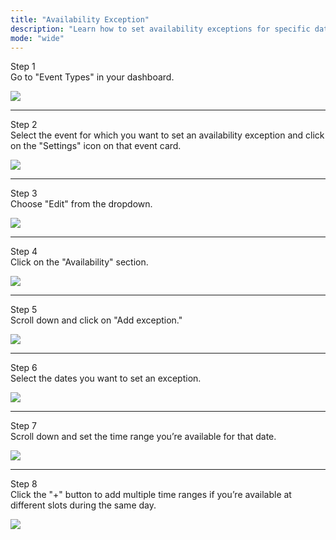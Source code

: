 ```yaml
---
title: "Availability Exception"
description: "Learn how to set availability exceptions for specific dates and times in your events."
mode: "wide"
---
```

Step 1  
Go to "Event Types" in your dashboard.  

<Frame><img src="/images/Availability-Exception/AV1.webp" /></Frame>

---

Step 2  
Select the event for which you want to set an availability exception and click on the "Settings" icon on that event card.  

<Frame><img src="/images/Availability-Exception/AV2.webp" /></Frame>

---

Step 3  
Choose "Edit" from the dropdown.  

<Frame><img src="/images/Availability-Exception/AV3.webp" /></Frame>

---

Step 4  
Click on the "Availability" section.  

<Frame><img src="/images/Availability-Exception/AV4.webp" /></Frame>

---

Step 5  
Scroll down and click on "Add exception."  

<Frame><img src="/images/Availability-Exception/AV5.webp" /></Frame>

---

Step 6  
Select the dates you want to set an exception.  

<Frame><img src="/images/Availability-Exception/AV6.webp" /></Frame>

---

Step 7  
Scroll down and set the time range you’re available for that date.  

<Frame><img src="/images/Availability-Exception/AV7.webp" /></Frame>

---

Step 8  
Click the "+" button to add multiple time ranges if you’re available at different slots during the same day.  

<Frame><img src="/images/Availability-Exception/AV8.webp" /></Frame>
